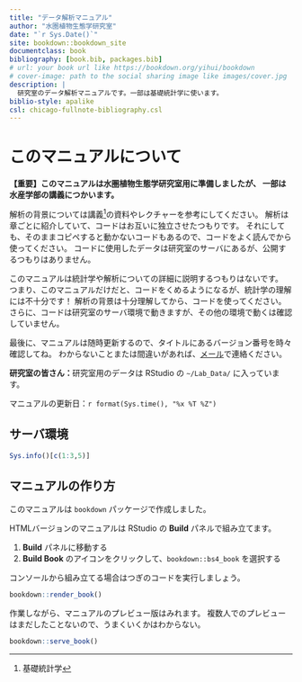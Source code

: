 ```yaml
--- 
title: "データ解析マニュアル"
author: "水圏植物生態学研究室"
date: "`r Sys.Date()`"
site: bookdown::bookdown_site
documentclass: book
bibliography: [book.bib, packages.bib]
# url: your book url like https://bookdown.org/yihui/bookdown
# cover-image: path to the social sharing image like images/cover.jpg
description: |
  研究室のデータ解析マニュアルです。一部は基礎統計学に使います。
biblio-style: apalike
csl: chicago-fullnote-bibliography.csl
---
```


# このマニュアルについて {-}

**【重要】このマニュアルは水圏植物生態学研究室用に準備しましたが、
一部は水産学部の講義につかいます。**

解析の背景については講義^[基礎統計学]の資料やレクチャーを参考にしてください。
解析は章ごとに紹介していて、コードはお互いに独立させたつもりです。
それにしても、そのままコピペすると動かないコードもあるので、コードをよく読んでから使ってください。
コードに使用したデータは研究室のサーバにあるが、公開するつもりはありません。

このマニュアルは統計学や解析についての詳細に説明するつもりはないです。
つまり、このマニュアルだけだと、コードをくめるようになるが、統計学の理解には不十分です！
解析の背景は十分理解してから、コードを使ってください。
さらに、コードは研究室のサーバ環境で動きますが、その他の環境で動くは確認していません。

最後に、マニュアルは随時更新するので、タイトルにあるバージョン番号を時々確認してね。
わからないことまたは間違いがあれば、[メール](greg@nagasaki-u.ac.jp)で連絡ください。 

**研究室の皆さん：**研究室用のデータは RStudio の `~/Lab_Data/` に入っています。

マニュアルの更新日：`r format(Sys.time(), "%x %T %Z")`

## サーバ環境 {-}

```r
Sys.info()[c(1:3,5)]
```

## マニュアルの作り方 {-}

このマニュアルは `bookdown` パッケージで作成しました。

HTMLバージョンのマニュアルは RStudio の **Build** パネルで組み立てます。

1. **Build** パネルに移動する
2. **Build Book** のアイコンをクリックして、`bookdown::bs4_book` を選択する

コンソールから組み立てる場合はつぎのコードを実行しましょう。

```r
bookdown::render_book()

```

作業しながら、マニュアルのプレビュー版はみれます。
複数人でのプレビューはまだしたことないので、うまくいくかはわからない。

```r
bookdown::serve_book()
```

